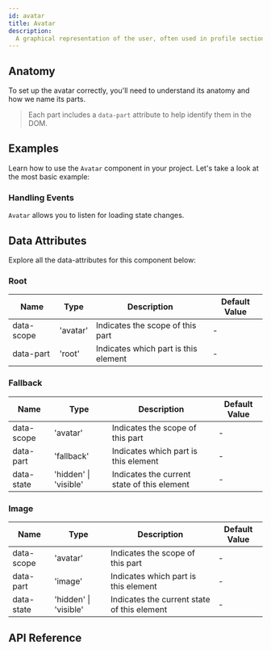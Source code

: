 ```yaml
---
id: avatar
title: Avatar
description:
  A graphical representation of the user, often used in profile sections.
---
```



<ComponentPreview />

## Anatomy

To set up the avatar correctly, you'll need to understand its anatomy and how we
name its parts.

> Each part includes a `data-part` attribute to help identify them in the DOM.

<Anatomy id="avatar" />

## Examples

Learn how to use the `Avatar` component in your project. Let's take a look at
the most basic example:

<Story id="Basic" />

### Handling Events

`Avatar` allows you to listen for loading state changes.

<Story id="Events" />

## Data Attributes

Explore all the data-attributes for this component below:

### Root

| Name | Type | Description | Default Value |
| ---- | ---- | ----------- | ------------- |
| data-scope | 'avatar' | Indicates the scope of this part | - |
| data-part | 'root' | Indicates which part is this element | - |

### Fallback

| Name | Type | Description | Default Value |
| ---- | ---- | ----------- | ------------- |
| data-scope | 'avatar' | Indicates the scope of this part | - |
| data-part | 'fallback' | Indicates which part is this element | - |
| data-state | 'hidden' \| 'visible' | Indicates the current state of this element | - |

### Image

| Name | Type | Description | Default Value |
| ---- | ---- | ----------- | ------------- |
| data-scope | 'avatar' | Indicates the scope of this part | - |
| data-part | 'image' | Indicates which part is this element | - |
| data-state | 'hidden' \| 'visible' | Indicates the current state of this element | - |

## API Reference

<ComponentTypes />
